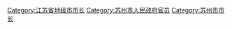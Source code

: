 [[Category:江苏省地级市市长|Category:江苏省地级市市长]]
[[Category:苏州市人民政府官员|Category:苏州市人民政府官员]]
[[Category:苏州市市长|Category:苏州市市长]]